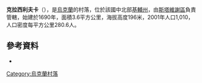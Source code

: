 {{coord|49|17|56|N|30|20|41|E|scale:30000|display=title}}

'''克拉西利夫卡'''（{{lang-uk|Красилівка}}），是[[烏克蘭|烏克蘭]]的村落，位於該國中北部[[基輔州|基輔州]]，由[[斯塔維謝區|斯塔維謝區]]負責管轄，始建於1690年，面積3.6平方公里，海拔高度196米，2001年人口1,010，人口密度每平方公里280.6人。

==參考資料==
* {{cite web | url = http://ukrainka.org.ua/tetyana-ivanchuk | title = Тетяна Костянтинівна Іванчук | publisher = Мистецький портал «[[Жінка-УКРАЇНКА|Жінка-УКРАЇНКА]] | accessdate = 2015-01-31 | archive-date = 2020-09-27 | archive-url = https://web.archive.org/web/20200927130646/http://ukrainka.org.ua/tetyana-ivanchuk | dead-url = no }}

{{Ukraine-geo-stub}}
[[Category:烏克蘭村落|Category:烏克蘭村落]]